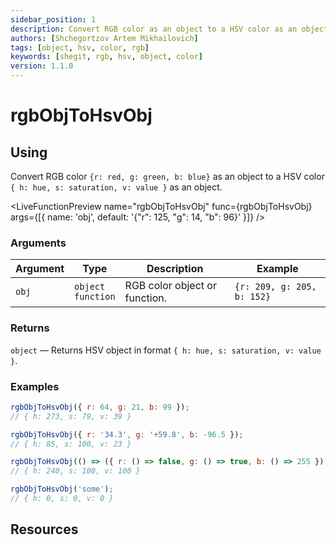 ```yaml
---
sidebar_position: 1
description: Convert RGB color as an object to a HSV color as an object
authors: [Shchegortzov Artem Mikhailovich]
tags: [object, hsv, color, rgb]
keywords: [shegit, rgb, hsv, object, color]
version: 1.1.0
---
```




# rgbObjToHsvObj

## Using

Convert RGB color `{r: red, g: green, b: blue}` as an object
to a HSV color `{ h: hue, s: saturation, v: value }` as an object.

<LiveFunctionPreview
  name="rgbObjToHsvObj"
  func={rgbObjToHsvObj}
  args={[{ name: 'obj', default: '{"r": 125, "g": 14, "b": 96}' }]}
/>

### Arguments

| Argument | Type                       | Description                   | Example                    |
| -------- | -------------------------- | ----------------------------- | -------------------------- |
| `obj`    | `object` <br /> `function` | RGB color object or function. | `{r: 209, g: 205, b: 152}` |

### Returns

`object` — Returns HSV object in format `{ h: hue, s: saturation, v: value }`.

### Examples

```js
rgbObjToHsvObj({ r: 64, g: 21, b: 99 });
// { h: 273, s: 79, v: 39 }

rgbObjToHsvObj({ r: '34.3', g: '+59.8', b: -96.5 });
// { h: 85, s: 100, v: 23 }

rgbObjToHsvObj(() => ({ r: () => false, g: () => true, b: () => 255 }));
// { h: 240, s: 100, v: 100 }

rgbObjToHsvObj('some');
// { h: 0, s: 0, v: 0 }
```

## Resources

<Resources constants={constants} />
